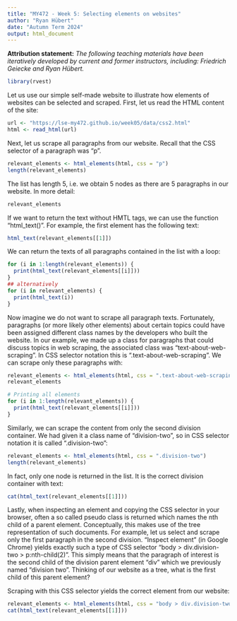 ```yaml
---
title: "MY472 - Week 5: Selecting elements on websites"
author: "Ryan Hübert"
date: "Autumn Term 2024"
output: html_document
---
```


**Attribution statement:** _The following teaching materials have been iteratively developed by current and former instructors, including: Friedrich Geiecke and Ryan Hübert._

```r
library(rvest)
```

Let us use our simple self-made website to illustrate how elements of websites can be selected and scraped. First, let us read the HTML content of the site:

```r
url <- "https://lse-my472.github.io/week05/data/css2.html"
html <- read_html(url)
```

Next, let us scrape all paragraphs from our website. Recall that the CSS selector of a paragraph was "p".

```r
relevant_elements <- html_elements(html, css = "p")
length(relevant_elements)
```

The list has length 5, i.e. we obtain 5 nodes as there are 5 paragraphs in our website. In more detail:

```r
relevant_elements
```

If we want to return the text without HMTL tags, we can use the function "html_text()". For example, the first element has the following text:

```r
html_text(relevant_elements[[1]])
```

We can return the texts of all paragraphs contained in the list with a loop:

```r
for (i in 1:length(relevant_elements)) {
  print(html_text(relevant_elements[[i]]))
}
## alternatively
for (i in relevant_elements) {
  print(html_text(i))
}
```

Now imagine we do not want to scrape all paragraph texts. Fortunately, paragraphs (or more likely other elements) about certain topics could have been assigned different class names by the developers who built the website. In our example, we made up a class for paragraphs that could discuss topics in web scraping, the associated class was "text-about-web-scraping". In CSS selector notation this is ".text-about-web-scraping". We can scrape only these paragraphs with:

```r
relevant_elements <- html_elements(html, css = ".text-about-web-scraping")
relevant_elements
```

```r
# Printing all elements
for (i in 1:length(relevant_elements)) {
  print(html_text(relevant_elements[[i]]))
}
```

Similarly, we can scrape the content from only the second division container. We had given it a class name of "division-two", so in CSS selector notation it is called ".division-two":

```r
relevant_elements <- html_elements(html, css = ".division-two")
length(relevant_elements)
```

In fact, only one node is returned in the list. It is the correct division container with text:

```r
cat(html_text(relevant_elements[[1]]))
```

Lastly, when inspecting an element and copying the CSS selector in your browser, often a so called pseudo class is returned which names the nth child of a parent element. Conceptually, this makes use of the tree representation of such documents. For example, let us select and scrape only the first paragraph in the second division. "Inspect element" (in Google Chrome) yields exactly such a type of CSS selector "body > div.division-two > p:nth-child(2)". This simply means that the paragraph of interest is the second child of the division parent element "div" which we previously named "division two". Thinking of our website as a tree, what is the first child of this parent element?

Scraping with this CSS selector yields the correct element from our website:

```r
relevant_elements <- html_elements(html, css = "body > div.division-two > p:nth-child(2)") # fill this in during lecture
cat(html_text(relevant_elements[[1]]))
```